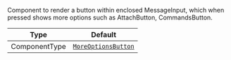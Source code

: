 Component to render a button within enclosed MessageInput, which when pressed shows more options such as AttachButton, CommandsButton.

| Type          | Default                                                                  |
| ------------- | ------------------------------------------------------------------------ |
| ComponentType | [`MoreOptionsButton`](../../../../ui-components/more_options_button.mdx) |
